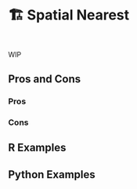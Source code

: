 # 🏗️ Spatial Nearest {#sec-spatial-nearest}

::: {style="visibility: hidden; height: 0px;"}
## Spatial Nearest
:::

WIP

## Pros and Cons

### Pros

### Cons

## R Examples

## Python Examples

